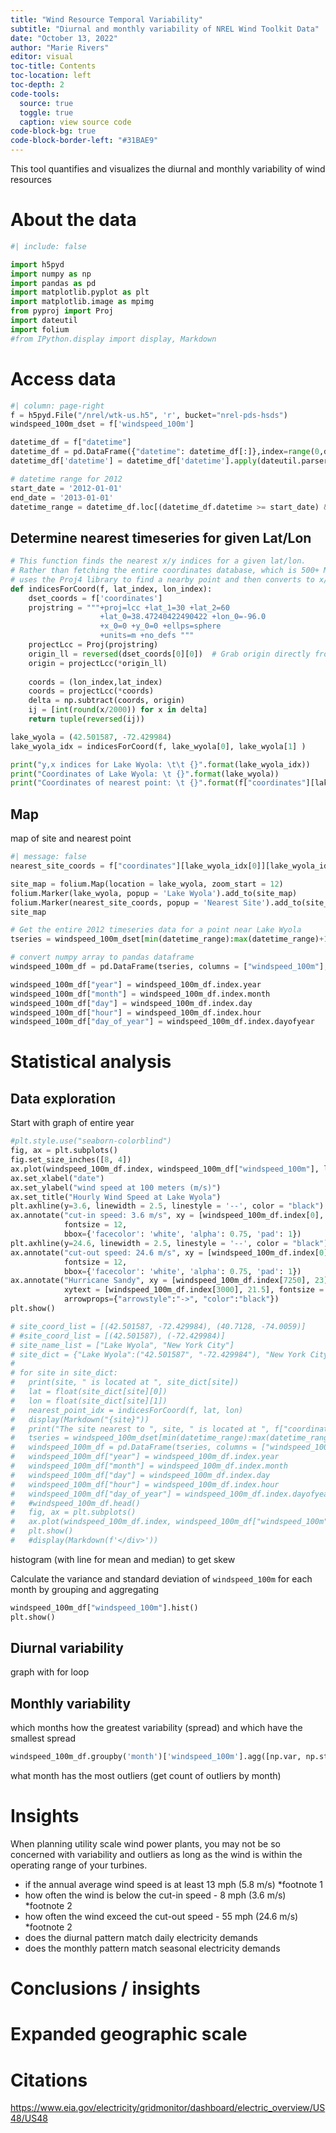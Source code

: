 ```yaml
---
title: "Wind Resource Temporal Variability"
subtitle: "Diurnal and monthly variability of NREL Wind Toolkit Data"
date: "October 13, 2022"
author: "Marie Rivers"
editor: visual
toc-title: Contents
toc-location: left
toc-depth: 2
code-tools: 
  source: true
  toggle: true
  caption: view source code
code-block-bg: true
code-block-border-left: "#31BAE9"
---
```


This tool quantifies and visualizes the diurnal and monthly variability of wind resources

# About the data

```r
#| include: false
```

```python
import h5pyd
import numpy as np
import pandas as pd
import matplotlib.pyplot as plt
import matplotlib.image as mpimg
from pyproj import Proj
import dateutil
import folium
#from IPython.display import display, Markdown
```

# Access data

```python
#| column: page-right
f = h5pyd.File("/nrel/wtk-us.h5", 'r', bucket="nrel-pds-hsds")
windspeed_100m_dset = f['windspeed_100m']
```

```python
datetime_df = f["datetime"]
datetime_df = pd.DataFrame({"datetime": datetime_df[:]},index=range(0,datetime_df.shape[0]))
datetime_df['datetime'] = datetime_df['datetime'].apply(dateutil.parser.parse)
```

```python
# datetime range for 2012
start_date = '2012-01-01'
end_date = '2013-01-01'
datetime_range = datetime_df.loc[(datetime_df.datetime >= start_date) & (datetime_df.datetime < end_date)].index
```

## Determine nearest timeseries for given Lat/Lon

```python
# This function finds the nearest x/y indices for a given lat/lon.
# Rather than fetching the entire coordinates database, which is 500+ MB, this
# uses the Proj4 library to find a nearby point and then converts to x/y indices
def indicesForCoord(f, lat_index, lon_index):
    dset_coords = f['coordinates']
    projstring = """+proj=lcc +lat_1=30 +lat_2=60 
                    +lat_0=38.47240422490422 +lon_0=-96.0 
                    +x_0=0 +y_0=0 +ellps=sphere 
                    +units=m +no_defs """
    projectLcc = Proj(projstring)
    origin_ll = reversed(dset_coords[0][0])  # Grab origin directly from database
    origin = projectLcc(*origin_ll)
    
    coords = (lon_index,lat_index)
    coords = projectLcc(*coords)
    delta = np.subtract(coords, origin)
    ij = [int(round(x/2000)) for x in delta]
    return tuple(reversed(ij))

lake_wyola = (42.501587, -72.429984)
lake_wyola_idx = indicesForCoord(f, lake_wyola[0], lake_wyola[1] )

print("y,x indices for Lake Wyola: \t\t {}".format(lake_wyola_idx))
print("Coordinates of Lake Wyola: \t {}".format(lake_wyola))
print("Coordinates of nearest point: \t {}".format(f["coordinates"][lake_wyola_idx[0]][lake_wyola_idx[1]]))
```

## Map

map of site and nearest point

```python
#| message: false
nearest_site_coords = f["coordinates"][lake_wyola_idx[0]][lake_wyola_idx[1]]

site_map = folium.Map(location = lake_wyola, zoom_start = 12)
folium.Marker(lake_wyola, popup = 'Lake Wyola').add_to(site_map)
folium.Marker(nearest_site_coords, popup = 'Nearest Site').add_to(site_map)
site_map
```

```python
# Get the entire 2012 timeseries data for a point near Lake Wyola
tseries = windspeed_100m_dset[min(datetime_range):max(datetime_range)+1, lake_wyola_idx[0], lake_wyola_idx[1]]
```

```python
# convert numpy array to pandas dataframe
windspeed_100m_df = pd.DataFrame(tseries, columns = ["windspeed_100m"], index = datetime_df.iloc[datetime_range,].datetime)
```

```python
windspeed_100m_df["year"] = windspeed_100m_df.index.year
windspeed_100m_df["month"] = windspeed_100m_df.index.month
windspeed_100m_df["day"] = windspeed_100m_df.index.day
windspeed_100m_df["hour"] = windspeed_100m_df.index.hour
windspeed_100m_df["day_of_year"] = windspeed_100m_df.index.dayofyear
```

# Statistical analysis

## Data exploration

Start with graph of entire year

```python
#plt.style.use("seaborn-colorblind")
fig, ax = plt.subplots()
fig.set_size_inches([8, 4])
ax.plot(windspeed_100m_df.index, windspeed_100m_df["windspeed_100m"], linewidth = 0.25)
ax.set_xlabel("date")
ax.set_ylabel("wind speed at 100 meters (m/s)")
ax.set_title("Hourly Wind Speed at Lake Wyola")
plt.axhline(y=3.6, linewidth = 2.5, linestyle = '--', color = "black")
ax.annotate("cut-in speed: 3.6 m/s", xy = [windspeed_100m_df.index[0], 4.5],
            fontsize = 12,
            bbox={'facecolor': 'white', 'alpha': 0.75, 'pad': 1})
plt.axhline(y=24.6, linewidth = 2.5, linestyle = '--', color = "black")
ax.annotate("cut-out speed: 24.6 m/s", xy = [windspeed_100m_df.index[0], 25.5],
            fontsize = 12,
            bbox={'facecolor': 'white', 'alpha': 0.75, 'pad': 1})
ax.annotate("Hurricane Sandy", xy = [windspeed_100m_df.index[7250], 23],
            xytext = [windspeed_100m_df.index[3000], 21.5], fontsize = 12,
            arrowprops={"arrowstyle":"->", "color":"black"})                                      
plt.show()
```


```python
# site_coord_list = [(42.501587, -72.429984), (40.7128, -74.0059)]
# #site_coord_list = [(42.501587), (-72.429984)]
# site_name_list = ["Lake Wyola", "New York City"]
# site_dict = {"Lake Wyola":("42.501587", "-72.429984"), "New York City":("40.7128", "-74.0059")}
# 
# for site in site_dict:
#   print(site, " is located at ", site_dict[site])
#   lat = float(site_dict[site][0])
#   lon = float(site_dict[site][1])
#   nearest_point_idx = indicesForCoord(f, lat, lon)
#   display(Markdown("{site}"))
#   print("The site nearest to ", site, " is located at ", f["coordinates"][nearest_point_idx[0]][nearest_point_idx[1]])
#   tseries = windspeed_100m_dset[min(datetime_range):max(datetime_range)+1, nearest_point_idx[0], nearest_point_idx[1]]
#   windspeed_100m_df = pd.DataFrame(tseries, columns = ["windspeed_100m"], index = datetime_df.iloc[datetime_range,].datetime)
#   windspeed_100m_df["year"] = windspeed_100m_df.index.year
#   windspeed_100m_df["month"] = windspeed_100m_df.index.month
#   windspeed_100m_df["day"] = windspeed_100m_df.index.day
#   windspeed_100m_df["hour"] = windspeed_100m_df.index.hour
#   windspeed_100m_df["day_of_year"] = windspeed_100m_df.index.dayofyear
#   #windspeed_100m_df.head()
#   fig, ax = plt.subplots()
#   ax.plot(windspeed_100m_df.index, windspeed_100m_df["windspeed_100m"])
#   plt.show()
#   #display(Markdown(f'</div>'))
```

histogram (with line for mean and median) to get skew

Calculate the variance and standard deviation of `windspeed_100m` for each month by grouping and aggregating

```python
windspeed_100m_df["windspeed_100m"].hist()
plt.show()
```

## Diurnal variability

graph with for loop

## Monthly variability

which months how the greatest variability (spread) and which have the smallest spread

```python
windspeed_100m_df.groupby('month')['windspeed_100m'].agg([np.var, np.std])
```

what month has the most outliers (get count of outliers by month)

# Insights

When planning utility scale wind power plants, you may not be so concerned with variability and outliers as long as the wind is within the operating range of your turbines.

-   if the annual average wind speed is at least 13 mph (5.8 m/s) \*footnote 1
-   how often the wind is below the cut-in speed - 8 mph (3.6 m/s) \*footnote 2
-   how often the wind exceed the cut-out speed - 55 mph (24.6 m/s) \*footnote 2
-   does the diurnal pattern match daily electricity demands
-   does the monthly pattern match seasonal electricity demands

# Conclusions / insights

# Expanded geographic scale

# Citations

<https://www.eia.gov/electricity/gridmonitor/dashboard/electric_overview/US48/US48>
